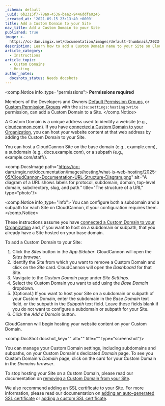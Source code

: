 ```yaml
---
_schema: default
_uuid: 6b2315f7-78a9-4536-baa2-9446ddfa0246
_created_at: '2021-09-15 23:13:40 +0000'
title: Add a Custom Domain to your Site
nav_title: Add a Custom Domain to your Site
published: true
image: >-
  https://cc-dam.imgix.net/documentation/images/default-thumbnail/2023-Q4/CloudCannon-Documentation-Thumbnail.png
description: Learn how to add a Custom Domain name to your Site on CloudCannon.
article_category:
  - Instructions
article_topic:
  - Custom Domains
  - Hosting
author_notes:
  docshots_status: Needs docshots
---
```

<comp.Notice info_type="permissions">
  **Permissions required**

  Members of the Developers and Owners [Default Permission Groups](/documentation/articles/what-are-default-permission-groups/), or [Custom Permission Groups](/documentation/articles/what-are-custom-permission-groups/) with the `site:settings:hosting:write` permission, can add a Custom Domain to a Site.
</comp.Notice>

A Custom Domain is a unique address used to identify a website (e.g., [cloudcannon.com](https://cloudcannon.com/?__hstc=242898397.3f79da87b45b1506cc1bcb94d46532f9.1745964550347.1746071755629.1746131647878.12&amp;__hssc=242898397.4.1746131647878&amp;__hsfp=4148913854)). If you have [connected a Custom Domain to your Organization](https://snug-beaver.cloudvent.net/documentation/articles/connect-a-custom-domain-to-your-organization/), you can host your website content at that web address by adding the Custom Domain to your Site.

You can host a CloudCannon Site on the base domain (e.g., example.com), a subdomain (e.g., docs.example.com), or a subpath (e.g., example.com/staff/).

<comp.DocsImage path="https://cc-dam.imgix.net/documentation/images/hosting/what-is-web-hosting/2025-05/CloudCannon-Documentation-URL-Structure-Diagram.png" alt="A diagram of a URL shows labels for protocol, subdomain, domain, top-level domain, subdirectory, slug, and path." title="The structure of a URL" type="photo"/>

<comp.Notice info_type="info">
  You can configure both a subdomain and a subpath for each Site on CloudCannon, if your configuration requires them.
</comp.Notice>

These instructions assume you have [connected a Custom Domain to your Organization](/documentation/articles/connect-a-custom-domain-to-your-organization/) and, if you want to host on a subdomain or subpath, that you already have a Site hosted on your base domain.

To add a Custom Domain to your Site:

1. Click the *Sites* button in the *App Sidebar*. CloudCannon will open the *Sites browser*.
2. Identify the Site from which you want to remove a Custom Domain and click on the *Site* card. CloudCannon will open the *Dashboard* for that Site.
3. Navigate to the *Custom Domain* page under *Site Settings*.
4. Select the Custom Domain you want to add using the *Base Domain* dropdown.
5. (Optional.) If you want to host your Site on a subdomain or subpath of your Custom Domain, enter the subdomain in the *Base Domain* text field, or the subpath in the *Subpath* text field. Leave these fields blank if you do not want to configure a subdomain or subpath for your Site.
6. Click the *Add a Domain* button.

CloudCannon will begin hosting your website content on your Custom Domain.

<comp.DocShot docshot_key="" alt="" title="" type="screenshot"/>

You can manage your Custom Domain settings, including subdomains and subpaths, on your Custom Domain's dedicated *Domain* page. To see you Custom Domain's *Domain* page, click on the card for your Custom Domain in the *Domains browser*.

To stop hosting your Site on a Custom Domain, please read our documentation on [removing a Custom Domain from your Site](/documentation/articles/remove-a-custom-domain-from-your-site/).

We also recommend adding an [SSL certificate](/documentation/articles/what-is-an-ssl-certificate/) to your Site. For more information, please read our documentation on [adding an auto-generated SSL certificate](/documentation/articles/add-an-auto-generated-ssl-certificate/) or [adding a custom SSL certificate](/documentation/articles/add-a-custom-ssl-certificate/).